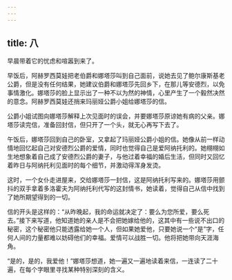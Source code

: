 ```yaml
---
---
---
```

title: 八
---



早晨带着它的忧虑和喧嚣到来了。

早饭后，阿赫罗西莫娃把老伯爵和娜塔莎叫到自己面前，说她去见了鲍尔康斯基老公爵，但是没有任何结果，她建议伯爵和娜塔莎先回乡下，在那儿等安德烈，以免事情激化。娜塔莎的脸上显示出了一种不以为然的神情，心里产生了一个毅然决然的意念。阿赫罗西莫娃还捎来玛丽娅公爵小姐给娜塔莎的信。

公爵小姐试图向娜塔莎解释上次见面时的误会，并要娜塔莎原谅她有病的父亲。娜塔莎读完信，准备回封信，但只开了一个头，就无心再写下去了。

午饭后，娜塔莎回到自己的卧室，又拿起了玛丽娅公爵小姐的信。她像从前一样动情地回忆起自己对安德烈公爵的爱情，同时也觉得自己是爱阿纳托利的。她栩栩如生地想象着自己成了安德烈公爵的妻子，与他过着幸福的婚后生活，但同时又回忆着昨日与阿纳托利见面时的每个细节，并激动得浑身发烫。

这时，一个女仆走进屋来，交给娜塔莎一封信，这是阿纳托利写来的。娜塔莎用颤抖的双手拿着多洛霍夫为阿纳托利代写的这封情书，她读着，觉得自己从信中找到了她所期望得到的一切。

信的开头是这样的：“从昨晚起，我的命运就决定了：要么为您所爱，要么死去。”接下来写道，他知道她的亲人是不会把她嫁给他的，这其中有一些说不出口的秘密，这个秘密他只能透露给她一个人，但如果她爱他，只要她说一个“是”字，任何人间的力量都难以妨碍他们的幸福。爱情可以战胜一切。他将把她带向天涯海角。

“是的，是的，我爱他！”娜塔莎想道，她一遍又一遍地读着来信，一连读了二十遍，在每个字眼里寻找某种特别深刻的含义。